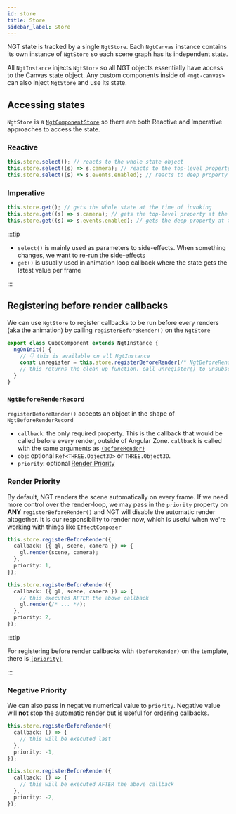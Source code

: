 ```yaml
---
id: store
title: Store
sidebar_label: Store
---
```


NGT state is tracked by a single `NgtStore`. Each `NgtCanvas` instance contains its own instance of `NgtStore` so each scene graph has its independent state.

All `NgtInstance` injects `NgtStore` so all NGT objects essentially have access to the Canvas state object. Any custom components inside of `<ngt-canvas>` can also inject `NgtStore` and use its state.

## Accessing states

`NgtStore` is a [`NgtComponentStore`](./component-store) so there are both Reactive and Imperative approaches to access the state.

### Reactive

```ts
this.store.select(); // reacts to the whole state object
this.store.select((s) => s.camera); // reacts to the top-level property
this.store.select((s) => s.events.enabled); // reacts to deep property
```

### Imperative

```ts
this.store.get(); // gets the whole state at the time of invoking
this.store.get((s) => s.camera); // gets the top-level property at the time of invoking
this.store.get((s) => s.events.enabled); // gets the deep property at the time of invoking
```

:::tip

- `select()` is mainly used as parameters to side-effects. When something changes, we want to re-run the side-effects
- `get()` is usually used in animation loop callback where the state gets the latest value per frame

:::

## Registering before render callbacks

We can use `NgtStore` to register callbacks to be run before every renders (aka the animation) by calling `registerBeforeRender()` on the `NgtStore`

```ts
export class CubeComponent extends NgtInstance {
  ngOnInit() {
    // 👇 this is available on all NgtInstance
    const unregister = this.store.registerBeforeRender(/* NgtBeforeRenderRecord */);
    // this returns the clean up function. call unregister() to unsubscribe from the animation loop, preventing memory leak
  }
}
```

### `NgtBeforeRenderRecord`

`registerBeforeRender()` accepts an object in the shape of `NgtBeforeRenderRecord`

- `callback`: the only required property. This is the callback that would be called before every render, outside of Angular Zone. `callback` is called with the same arguments as [`(beforeRender)`](./objects#beforerender-output)
- `obj`: optional `Ref<THREE.Object3D>` or `THREE.Object3D`.
- `priority`: optional [Render Priority](#render-priority)

### Render Priority

By default, NGT renders the scene automatically on every frame. If we need more control over the render-loop, we may pass in the `priority` property on **ANY** `registerBeforeRender()` and NGT will disable the automatic render altogether. It is our responsibility to render now, which is useful when we're working with things like `EffectComposer`

```ts
this.store.registerBeforeRender({
  callback: ({ gl, scene, camera }) => {
    gl.render(scene, camera);
  },
  priority: 1,
});

this.store.registerBeforeRender({
  callback: ({ gl, scene, camera }) => {
    // this executes AFTER the above callback
    gl.render(/* ... */);
  },
  priority: 2,
});
```

:::tip

For registering before render callbacks with `(beforeRender)` on the template, there is [`[priority]`](./objects#priority-input)

:::

### Negative Priority

We can also pass in negative numerical value to `priority`. Negative value will **not** stop the automatic render but is useful for ordering callbacks.

```ts
this.store.registerBeforeRender({
  callback: () => {
    // this will be executed last
  },
  priority: -1,
});

this.store.registerBeforeRender({
  callback: () => {
    // this will be executed AFTER the above callback
  },
  priority: -2,
});
```
